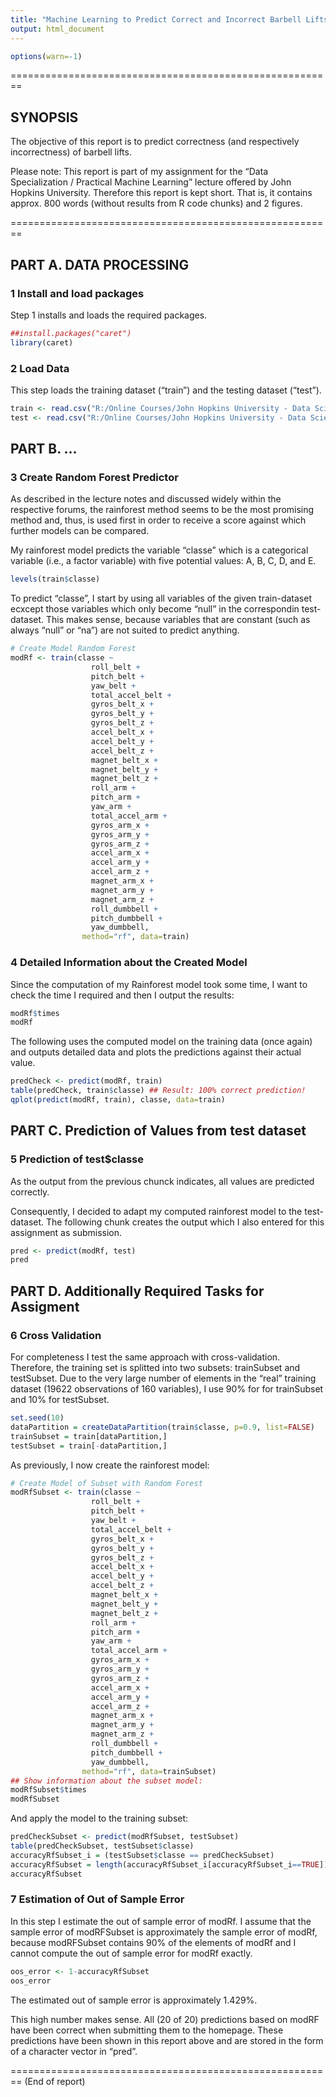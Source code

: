 ```yaml
---
title: "Machine Learning to Predict Correct and Incorrect Barbell Lifts"
output: html_document
---
```


```r
options(warn=-1)
```

========================================================

<h2>SYNOPSIS</h2>

The objective of this report is to predict correctness (and respectively incorrectness) of barbell lifts.

Please note: 
This report is part of my assignment for the "Data Specialization / Practical Machine Learning" lecture offered by John Hopkins University. Therefore this report is kept short. That is, it contains approx. 800 words (without results from R code chunks) and 2 figures.

========================================================

<h2>PART A. DATA PROCESSING</h2>

<h3>1 Install and load packages</h3>

Step 1 installs and loads the required packages.

```r
##install.packages("caret")
library(caret)
```

<h3>2 Load Data</h3>

This step loads the training dataset ("train") and the testing dataset ("test").

```r
train <- read.csv("R:/Online Courses/John Hopkins University - Data Science (Spring 2014)/Data Science Specialization/08_Practical_Machine_Learning/Course_Project/pml-training.csv")
test <- read.csv("R:/Online Courses/John Hopkins University - Data Science (Spring 2014)/Data Science Specialization/08_Practical_Machine_Learning/Course_Project/pml-testing.csv")
```

<h2>PART B. ...</h2>

<h3>3 Create Random Forest Predictor</h3>

As described in the lecture notes and discussed widely within the respective forums, the rainforest method seems to be the most promising method and, thus, is used first in order to receive a score against which further models can be compared.

My rainforest model predicts the variable "classe" which is a categorical variable (i.e., a factor variable) with five potential values: A, B, C, D, and E.

```r
levels(train$classe)
```

To predict "classe", I start by using all variables of the given train-dataset ecxcept those variables which only become "null" in the correspondin test-dataset. This makes sense, because variables that are constant (such as always "null" or "na") are not suited to predict anything.

```r
# Create Model Random Forest
modRf <- train(classe ~ 
                  roll_belt +
                  pitch_belt +
                  yaw_belt +
                  total_accel_belt +
                  gyros_belt_x +
                  gyros_belt_y +
                  gyros_belt_z +
                  accel_belt_x +
                  accel_belt_y +
                  accel_belt_z +
                  magnet_belt_x +
                  magnet_belt_y +
                  magnet_belt_z +
                  roll_arm +
                  pitch_arm +
                  yaw_arm +
                  total_accel_arm +
                  gyros_arm_x +
                  gyros_arm_y +
                  gyros_arm_z + 
                  accel_arm_x +
                  accel_arm_y +
                  accel_arm_z +
                  magnet_arm_x +
                  magnet_arm_y +
                  magnet_arm_z +
                  roll_dumbbell + 
                  pitch_dumbbell +
                  yaw_dumbbell, 
                method="rf", data=train)
```

<h3>4 Detailed Information about the Created Model</h3>

Since the computation of my Rainforest model took some time, I want to check the time I required and then I output the results:

```r
modRf$times
modRf
```

The following uses the computed model on the training data (once again) and outputs detailed data and plots the predictions against their actual value. 

```r
predCheck <- predict(modRf, train)
table(predCheck, train$classe) ## Result: 100% correct prediction!
qplot(predict(modRf, train), classe, data=train)
```

<h2>PART C. Prediction of Values from test dataset</h2>

<h3>5 Prediction of test$classe</h3>

As the output from the previous chunck indicates, all values are predicted correctly.

Consequently, I decided to adapt my computed rainforest model to the test-dataset. The following chunk creates the output which I also entered for this assignment as submission.

```r
pred <- predict(modRf, test)
pred 
```

<h2>PART D. Additionally Required Tasks for Assigment</h2>

<h3>6 Cross Validation</h3>

For completeness I test the same approach with cross-validation. Therefore, the training set is splitted into two subsets: trainSubset and testSubset. Due to the very large number of elements in the "real" training dataset (19622 observations of 160 variables), I use 90% for for trainSubset and 10% for testSubset.

```r
set.seed(10)
dataPartition = createDataPartition(train$classe, p=0.9, list=FALSE)
trainSubset = train[dataPartition,]
testSubset = train[-dataPartition,]
```

As previously, I now create the rainforest model:

```r
# Create Model of Subset with Random Forest
modRfSubset <- train(classe ~ 
                  roll_belt +
                  pitch_belt +
                  yaw_belt +
                  total_accel_belt +
                  gyros_belt_x +
                  gyros_belt_y +
                  gyros_belt_z +
                  accel_belt_x +
                  accel_belt_y +
                  accel_belt_z +
                  magnet_belt_x +
                  magnet_belt_y +
                  magnet_belt_z +
                  roll_arm +
                  pitch_arm +
                  yaw_arm +
                  total_accel_arm +
                  gyros_arm_x +
                  gyros_arm_y +
                  gyros_arm_z + 
                  accel_arm_x +
                  accel_arm_y +
                  accel_arm_z +
                  magnet_arm_x +
                  magnet_arm_y +
                  magnet_arm_z +
                  roll_dumbbell + 
                  pitch_dumbbell +
                  yaw_dumbbell, 
                method="rf", data=trainSubset)
## Show information about the subset model:
modRfSubset$times
modRfSubset
```

And apply the model to the training subset:

```r
predCheckSubset <- predict(modRfSubset, testSubset)
table(predCheckSubset, testSubset$classe) 
accuracyRfSubset_i = (testSubset$classe == predCheckSubset)
accuracyRfSubset = length(accuracyRfSubset_i[accuracyRfSubset_i==TRUE]) / length(accuracyRfSubset_i)
accuracyRfSubset
```

<h3>7 Estimation of Out of Sample Error</h3>

In this step I estimate the out of sample error of modRf. I assume that the sample error of modRFSubset is approximately the sample error of modRf, because modRFSubset contains 90% of the elements of modRf and I cannot compute the out of sample error for modRf exactly.

```r
oos_error <- 1-accuracyRfSubset
oos_error
```

The estimated out of sample error is approximately 1.429%. 

This high number makes sense. All (20 of 20) predictions based on modRF have been correct when submitting them to the homepage. These predictions have been shown in this report above and are stored in the form of a character vector in "pred".

========================================================
(End of report)
